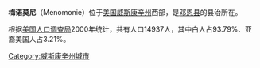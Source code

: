 {{Infobox Settlement
| name = 梅诺莫尼<br/>Menomonie
| image_skyline = 2009-0620-MableTainterTheater.JPG
| imagesize = 250px
| image_caption = 
| image_flag = 
| image_shield = 
| pushpin_map = USA Wisconsin
| pushpin_label_position = bottom
| subdivision_type = 国家
| subdivision_name = {{USA}}
| subdivision_type1 = [[美国行政区划|州]]
| subdivision_name1 = [[威斯康辛州|威斯康辛州]]
| subdivision_type2 = [[威斯康辛州行政区划|县]]
| subdivision_name2 =  [[邓恩县_(威斯康辛州)|邓恩县]]
| elevation_m = 
| elevation_ft = 
| area_total_km2 = 37.8
| population_as_of = 2000年
| population_total = 14937
| population_density_km2 = auto
| timezone = [[北美中部时区|CST]]
| utc_offset = -6
| timezone_DST = [[CDT|CDT]]
| utc_offset_DST = -5
| website = [http://www.menomonie-wi.gov www.menomonie-wi.gov] 
}}
'''梅诺莫尼'''（Menomonie）位于[[美国|美国]][[威斯康辛州|威斯康辛州]]西部，是[[邓恩县_(威斯康辛州)|邓恩县]]的县治所在。

根据[[美国人口调查局|美国人口调查局]]2000年统计，共有人口14937人，其中白人占93.79%、亚裔美国人占3.21%。

{{Wisconsin-stub}}
{{commonscat}}
{{coord|display=title}}
{{normdaten}}
{{DEFAULTSORT:Menomonie}}
[[Category:威斯康辛州城市|Category:威斯康辛州城市]]